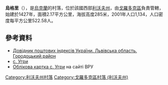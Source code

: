 {{coord|49|43|48|N|23|36|40|E|scale:100000|display=title}}

'''烏格里'''（{{lang-uk|Угри}}），是[[烏克蘭|烏克蘭]]的村落，位於該國西部[[利沃夫州|利沃夫州]]，由[[戈羅多克區|戈羅多克區]]負責管轄，始建於1427年，面積2.17平方公里，海拔高度285米，2001年人口1,134，人口密度每平方公里522.58人。

==參考資料==
*[http://www.uaidx.com/13/301/index Довідник поштових індексів України. Львівська область. Городоцький район] {{Wayback|url=http://www.uaidx.com/13/301/index |date=20161001112734 }}
* [http://w1.c1.rada.gov.ua/pls/z7503/A005?rf7571=19411 с. Угри] {{Wayback|url=http://w1.c1.rada.gov.ua/pls/z7503/A005?rf7571=19411 |date=20160310213804 }}
* [http://w1.c1.rada.gov.ua/pls/z7503/A005?rf7571=19411 Облікова картка с. Угри] {{Wayback|url=http://w1.c1.rada.gov.ua/pls/z7503/A005?rf7571=19411 |date=20160310213804 }} на сайті ВРУ

{{DEFAULTSORT:Угри}}
[[Category:利沃夫州村落|Category:利沃夫州村落]]
[[Category:戈羅多克區村落_(利沃夫州)|Category:戈羅多克區村落 (利沃夫州)]]


{{Lviv-geo-stub}}